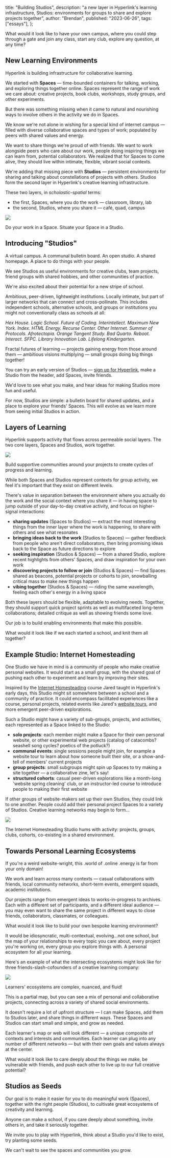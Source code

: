   title: "Building Studios",
  description:
    "a new layer in Hyperlink's learning infrastructure, Studios: environments for groups to share and explore projects together",
  author: "Brendan",
  published: "2023-06-26",
  tags: ["essays"],
};

<Quote>
  What would it look like to have your own campus, where you could step through
  a gate and join any class, start any club, explore any question, at any time?
</Quote>

## New Learning Environments

Hyperlink is building infrastructure for collaborative learning.

We started with **Spaces** — time-bounded containers for talking, working, and exploring things together online. Spaces represent the range of work we care about: creative projects, book clubs, workshops, study groups, and other experiments.

But there was something missing when it came to natural and nourishing ways to involve others in the activity we do in Spaces.

We know we're not alone in wishing for a special kind of internet campus — filled with diverse collaborative spaces and types of work; populated by peers with shared values and energy.

We want to share things we're proud of with friends. We want to work alongside peers who care about our work, people doing inspiring things we can learn from, potential collaborators. We realized that for Spaces to come alive, they should live within intimate, flexible, vibrant social contexts.

We're adding that missing piece with **Studios** — persistent environments for sharing and talking about constellations of projects with others. Studios form the second layer in Hyperlink's creative learning infrastructure.

These two layers, in _scholastic-spatial_ terms:

- the first, Spaces, where you do the work — classroom, library, lab
- the second, Studios, where you share it — café, quad, campus

![](/images/building-studios/building-studios-spaces-studios.png)

<Caption>Do your work in a Space. Situate your Space in a Studio.</Caption>

## Introducing "Studios"

A virtual campus. A communal bulletin board. An open studio. A shared homepage. A place to do things with your people.

We see Studios as useful environments for creative clubs, team projects, friend groups with shared hobbies, and other communities of practice.

We're also excited about their potential for a new stripe of school.

Ambitious, peer-driven, lightweight institutions. Locally intimate, but part of larger networks that can connect and cross-pollinate. This includes independent schools, alternative schools, and groups or institutions you might not conventionally class as schools at all:

_Hex House. Logic School. Future of Coding. Interintellect. Maximum New York. Index. HTML Energy. Recurse Center. Other Internet. Summer of Protocols. Afrotectopia. Orange Tangent Study. Bad Quarto. Reboot. Interact. SFPC. Library Innovation Lab. Lifelong Kindergarten._

Fractal futures of learning — projects gaining energy from those around them — ambitious visions multiplying — small groups doing big things together!

<CTA>
You can try an early version of Studios — <a href="https://hyperlink.academy/signup">sign up for Hyperlink</a>, make a Studio from the header, add Spaces, invite friends.

We'd love to see what you make, and hear ideas for making Studios more fun and useful.

</CTA>

For now, Studios are simple: a bulletin board for shared updates, and a place to explore your friends' Spaces. This will evolve as we learn more from seeing initial Studios in action.

## Layers of Learning

Hyperlink supports activity that flows across permeable social layers. The two core layers, Spaces and Studios, work together.

![](/images/building-studios/building-studios-flow.png)

<Caption>
  Build supportive communities around your projects to create cycles of progress
  and learning.
</Caption>

While both Spaces and Studios represent contexts for group activity, we feel it's important that they exist on different levels.

There's value in separation between the environment where you actually do the work and the social context where you share it — in having space to jump outside of your day-to-day creative activity, and focus on higher-signal interactions:

- **sharing updates** (Spaces to Studios) — extract the most interesting things from the inner layer where the work is happening, to share with others and see what resonates
- **bringing ideas back to the work** (Studios to Spaces) — gather feedback from people who aren't direct collaborators, then bring promising ideas back to the Space as future directions to explore
- **seeking inspiration** (Studios & Spaces) — from a shared Studio, explore recent highlights from others' Spaces, and draw inspiration for your own work
- **discovering projects to follow or join** (Studios & Spaces) — find Spaces shared as beacons, potential projects or cohorts to join, snowballing critical mass to make new things happen
- **vibing together** (Studios & Spaces) — riding the same wavelength, feeling each other's energy in a living space

Both these layers should be flexible, adaptable to evolving needs. Together, they should support quick project sprints as well as multifaceted long-term collaborations; detailed critique as well as showing friends some love.

Our job is to build enabling environments that make this possible.

<Quote>
  What would it look like if we each started a school, and knit them all
  together?
</Quote>

## Example Studio: Internet Homesteading

One Studio we have in mind is a community of people who make creative personal websites. It would start as a small group, with the shared goal of pushing each other to experiment and learn by improving their sites.

Inspired by the [Internet Homesteading](https://year-one.hyperlink.academy/courses/internet-homesteading/22) course Jared taught in Hyperlink's early days, this Studio might sit somewhere between a school and a community of practice. It could encompass facilitated experiences like a course, personal projects, related events like Jared's [website tours](https://youtube.com/playlist?list=PLEXbN99LY3OCarUeXcxWeZzOelXQvVdAA), and more emergent peer-driven explorations.

Such a Studio might have a variety of sub-groups, projects, and activities, each represented as a Space linked to the Studio:

- **solo projects**: each member might make a Space for their own personal website, or other experimental web projects (catalog of catacombs? seashell song cycles? poetics of the potluck?)
- **communal events**: single sessions people might join, for example a website tour to learn about how someone built their site, or a show-and-tell of members' current projects
- **group projects**: small subgroups might spin up Spaces to try making a site together — a collaborative zine, let's say!
- **structured cohorts**: casual peer-driven explorations like a month-long 'website spring cleaning' club, or an instructor-led course to introduce people to making their first website

If other groups of website-makers set up their own Studios, they could link to one another. People could add their personal project Spaces to a variety of Studios. Creative learning networks may begin to form…

![](/images/building-studios/building-studios-studio.png)

<Caption>
  The Internet Homesteading Studio hums with activity: projects, groups, clubs,
  cohorts, co-existing in a shared environment.
</Caption>

## Towards Personal Learning Ecosystems

If you're a weird website-wright, this .world of .online .energy is far from your only domain!

We work and learn across many contexts — casual collaborations with friends, local community networks, short-term events, emergent squads, academic institutions.

Our projects range from emergent ideas to works-in-progress to archives. Each with a different set of participants, and a different ideal audience — you may even want to share the same project in different ways to close friends, collaborators, classmates, or colleagues.

<Quote>
  What would it look like to build your own bespoke learning environment?
</Quote>

It would be idiosyncratic, multi-contextual, evolving…not one school, but the map of your relationships to every topic you care about, every project you're working on, every group you explore things with. A personal ecosystem for all your learning.

Here's an example of what the intersecting ecosystems might look like for three friends-slash-cofounders of a creative learning company:

![](/images/building-studios/building-studios-learning-network.png)

<Caption>Learners' ecosystems are complex, nuanced, and fluid!</Caption>

This is a partial map, but you can see a mix of personal and collaborative projects, connecting across a variety of shared social environments.

It doesn't require a lot of upfront structure — I can make Spaces, add them to Studios later, and share things in different ways. These Spaces and Studios can start small and simple, and grow as needed.

Each learner's map or web will look different — a unique composite of contexts and interests and communities. Each learner can plug into any number of different networks — but with their own goals and values always at the center.

<Quote>
  What would it look like to care deeply about the things we make, be vulnerable
  with friends, and push each other to live up to our full creative potential?
</Quote>

## Studios as Seeds

Our goal is to make it easier for you to do meaningful work (Spaces), together with the right people (Studios), to cultivate great ecosystems of creativity and learning.

Anyone can make a school, if you care deeply about something, invite others in, and take it seriously together.

We invite you to play with Hyperlink, think about a Studio you'd like to exist, try planting some seeds.

We can't wait to see the spaces and communities you grow.
